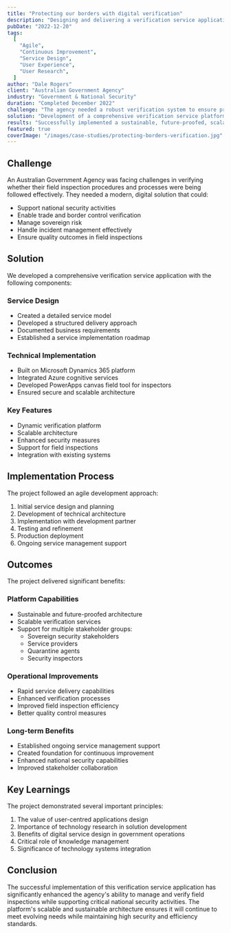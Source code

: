 ```yaml
---
title: "Protecting our borders with digital verification"
description: "Designing and delivering a verification service application to drive continuous improvement and quality outcomes in field inspections for national security activities."
pubDate: "2022-12-20"
tags:
  [
    "Agile",
    "Continuous Improvement",
    "Service Design",
    "User Experience",
    "User Research",
  ]
author: "Dale Rogers"
client: "Australian Government Agency"
industry: "Government & National Security"
duration: "Completed December 2022"
challenge: "The agency needed a robust verification system to ensure procedures and processes were being followed effectively in field inspections."
solution: "Development of a comprehensive verification service platform using Dynamics 365, Azure cognitive services, and PowerApps."
results: "Successfully implemented a sustainable, future-proofed, scalable architecture for verification services supporting national security activities."
featured: true
coverImage: "/images/case-studies/protecting-borders-verification.jpg"
---
```


## Challenge

An Australian Government Agency was facing challenges in verifying whether their field inspection procedures and processes were being followed effectively. They needed a modern, digital solution that could:

- Support national security activities
- Enable trade and border control verification
- Manage sovereign risk
- Handle incident management effectively
- Ensure quality outcomes in field inspections

## Solution

We developed a comprehensive verification service application with the following components:

### Service Design

- Created a detailed service model
- Developed a structured delivery approach
- Documented business requirements
- Established a service implementation roadmap

### Technical Implementation

- Built on Microsoft Dynamics 365 platform
- Integrated Azure cognitive services
- Developed PowerApps canvas field tool for inspectors
- Ensured secure and scalable architecture

### Key Features

- Dynamic verification platform
- Scalable architecture
- Enhanced security measures
- Support for field inspections
- Integration with existing systems

## Implementation Process

The project followed an agile development approach:

1. Initial service design and planning
2. Development of technical architecture
3. Implementation with development partner
4. Testing and refinement
5. Production deployment
6. Ongoing service management support

## Outcomes

The project delivered significant benefits:

### Platform Capabilities

- Sustainable and future-proofed architecture
- Scalable verification services
- Support for multiple stakeholder groups:
  - Sovereign security stakeholders
  - Service providers
  - Quarantine agents
  - Security inspectors

### Operational Improvements

- Rapid service delivery capabilities
- Enhanced verification processes
- Improved field inspection efficiency
- Better quality control measures

### Long-term Benefits

- Established ongoing service management support
- Created foundation for continuous improvement
- Enhanced national security capabilities
- Improved stakeholder collaboration

## Key Learnings

The project demonstrated several important principles:

1. The value of user-centred applications design
2. Importance of technology research in solution development
3. Benefits of digital service design in government operations
4. Critical role of knowledge management
5. Significance of technology systems integration

## Conclusion

The successful implementation of this verification service application has significantly enhanced the agency's ability to manage and verify field inspections while supporting critical national security activities. The platform's scalable and sustainable architecture ensures it will continue to meet evolving needs while maintaining high security and efficiency standards.
